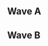 {{DISPLAYTITLE:Shine 2017: ''Melee'' Doubles Pools}}{{SetGame|melee}}
{{tabs static
|name1=Overview
|link1=Shine/2017/Melee
|name2=Singles Pools
|link2=Shine/2017/Melee/Singles Pools
|name3=Singles Top 96
|link3=Shine/2017/Melee/Singles Top 96
|name4=Singles Bracket
|link4=Shine/2017/Melee/Singles Bracket
|name5=Doubles Pools
|link5=Shine/2017/Melee/Doubles Pools
|name6=Doubles Bracket
|link6=Shine/2017/Melee/Doubles Bracket
}}
==Wave A==
{{Box|start|padding=2em}}
==={{HiddenSort|A1}}===
{{GroupTableStart |Bracket A1|width=300px}}
{{DoublesGroupTableSlot|p1=SFAT|p1flag=us|p2=PewPewU|p2flag=us|win_m=4|lose_m=0|place=1|bg=up|go={{advance|Shine/2017/Melee/Doubles Bracket#Winners Bracket}}}}
{{DoublesGroupTableSlot|p1=Rustin|p1flag=us|p2=Vinodh|p2flag=us|win_m=4|lose_m=1|place=2|bg=stay|go={{advance|Shine/2017/Melee/Doubles Bracket#Losers Bracket}}}}
{{DoublesGroupTableSlot|p1=Ginger|p1flag=us|p2=Bones|p2flag=us|win_m=3|lose_m=1|place=2|bg=stay|go={{advance|Shine/2017/Melee/Doubles Bracket#Losers Bracket}}}}
{{DoublesGroupTableSlot|p1=Dolla bill Bill|p1flag=us|p2=Maruf|p2flag=us|win_m=3|lose_m=2|place=4|bg=down}}
{{DoublesGroupTableSlot|p1=theunabletable|p1flag=us|p2=Groovy Green Hat|p2flag=us|win_m=3|lose_m=2|place=5|bg=down}}
{{DoublesGroupTableSlot|p1=DarkGenex|p1flag=us|p2=picofarad|p2flag=us|win_m=3|lose_m=2|place=5|bg=down}}
{{DoublesGroupTableSlot|p1=Clutch|p1flag=us|p2=DBOI|p2flag=us|win_m=2|lose_m=2|place=7|bg=down}}
{{DoublesGroupTableSlot|p1=Bortogo|p1flag=us|p2=PizzaInACup|p2flag=us|win_m=2|lose_m=2|place=7|bg=down}}
{{DoublesGroupTableSlot|p1=Stoned Toddler|p1flag=us|p2=delarock|p2flag=us|win_m=2|lose_m=2|place=9|bg=down}}
{{DoublesGroupTableSlot|p1=CowboyDan|p1flag=us|p2=Kablooey|p2flag=us|win_m=1|lose_m=2|place=9|bg=down}}
{{DoublesGroupTableSlot|p1=papa keegs|p1flag=us|p2=S&S|p2flag=us|win_m=1|lose_m=2|place=9|bg=down}}
{{DoublesGroupTableSlot|p1=TonyPrivilege|p1flag=us|p2=Yung Snuggie|p2flag=us|win_m=1|lose_m=2|place=9|bg=down}}
{{DoublesGroupTableSlot|p1=pushin|p1flag=us|p2=inzane|p2flag=us|win_m=1|lose_m=2|place=13|bg=down}}
{{DoublesGroupTableSlot|p1=TheChocolateLava|p1flag=us|p2=Rarik|p2flag=us|win_m=0|lose_m=2|place=13|bg=down}}
{{DoublesGroupTableSlot|p1=Clean|p1flag=us|p2=Spork|p2flag=us|win_m=0|lose_m=2|place=13|bg=down}}
{{DoublesGroupTableSlot|p1=Tichinde925|p1flag=us|p2=HighlyEducational|p2flag=us|win_m=0|lose_m=2|place=13|bg=down}}
{{DoublesGroupTableSlot|p1=Webs|p1flag=us|p2=spoopy|p2flag=ca|win_m=0|lose_m=2|place=17|bg=down}}
{{GroupTableEnd}}
{{Box|break|padding=2em}}

==={{HiddenSort|A2}}===
{{GroupTableStart |Bracket A2|width=300px}}
{{DoublesGroupTableSlot|p1=Swedish Delight|p1flag=us|p2=Plup|p2flag=us|win_m=4|lose_m=0|place=1|bg=up|go={{advance|Shine/2017/Melee/Doubles Bracket#Winners Bracket}}}}
{{DoublesGroupTableSlot|p1=Kaeon|p1flag=us|p2=SnooSnoo|p2flag=us|win_m=4|lose_m=1|place=2|bg=stay|go={{advance|Shine/2017/Melee/Doubles Bracket#Losers Bracket}}}}
{{DoublesGroupTableSlot|p1=Trulliam|p1flag=ca|p2=Cal|p2flag=us|win_m=3|lose_m=1|place=2|bg=stay|go={{advance|Shine/2017/Melee/Doubles Bracket#Losers Bracket}}}}
{{DoublesGroupTableSlot|p1=ycz6|p1flag=us|p2=343|p2flag=us|win_m=3|lose_m=2|place=4|bg=down}}
{{DoublesGroupTableSlot|p1=Musgraves|p1flag=us|p2=Shiv|p2flag=us|win_m=3|lose_m=2|place=5|bg=down}}
{{DoublesGroupTableSlot|p1=Blahguy|p1flag=us|p2=Papa|p2flag=us|win_m=3|lose_m=2|place=5|bg=down}}
{{DoublesGroupTableSlot|p1=Dazwa|p1flag=us|p2=MrRyanNess|p2flag=us|win_m=2|lose_m=2|place=7|bg=down}}
{{DoublesGroupTableSlot|p1=Lomax|p1flag=us|p2=JDOG|p2flag=us|win_m=2|lose_m=2|place=7|bg=down}}
{{DoublesGroupTableSlot|p1=Nidra|p1flag=us|p2=SwissMiss|p2flag=us|win_m=2|lose_m=2|place=9|bg=down}}
{{DoublesGroupTableSlot|p1=cubot64|p1flag=us|p2=Haimatox|p2flag=us|win_m=2|lose_m=2|place=9|bg=down}}
{{DoublesGroupTableSlot|p1=Nibbity|p1flag=us|p2=Tuba|p2flag=us|win_m=1|lose_m=2|place=9|bg=down}}
{{DoublesGroupTableSlot|p1=ShadyPuff|p1flag=us|p2=Mysticus|p2flag=us|win_m=1|lose_m=2|place=9|bg=down}}
{{DoublesGroupTableSlot|p1=snowman|p1flag=us|p2=k|p2flag=us|win_m=0|lose_m=2|place=13|bg=down}}
{{DoublesGroupTableSlot|p1=Gillionayre|p1flag=us|p2=Hoborg|p2flag=us|win_m=0|lose_m=2|place=13|bg=down}}
{{DoublesGroupTableSlot|p1=Sereb|p1flag=us|p2=BigBob|p2flag=us|win_m=0|lose_m=2|place=13|bg=down}}
{{DoublesGroupTableSlot|p1=MAX_ferrari|p1flag=us|p2=Lafungo|p2flag=us|win_m=0|lose_m=2|place=13|bg=down}}
{{DoublesGroupTableSlot|p1=Feelings|p1flag=us|p2=Metric|p2flag=us|win_m=0|lose_m=2|place=17|bg=down}}
{{GroupTableEnd}}
{{Box|break|padding=2em}}

==={{HiddenSort|A3}}===
{{GroupTableStart |Bracket A3|width=300px}}
{{DoublesGroupTableSlot|p1=MacD|p1flag=us|p2=Crush|p2flag=us|win_m=4|lose_m=0|place=1|bg=up|go={{advance|Shine/2017/Melee/Doubles Bracket#Winners Bracket}}}}
{{DoublesGroupTableSlot|p1=lint|p1flag=us|p2=Bolt|p2flag=us|win_m=4|lose_m=1|place=2|bg=stay|go={{advance|Shine/2017/Melee/Doubles Bracket#Losers Bracket}}}}
{{DoublesGroupTableSlot|p1=Spark|p1flag=us|p2=Rocky|p2flag=us|win_m=3|lose_m=1|place=2|bg=stay|go={{advance|Shine/2017/Melee/Doubles Bracket#Losers Bracket}}}}
{{DoublesGroupTableSlot|p1=Spiff|p1flag=us|p2=dudutsai|p2flag=us|win_m=3|lose_m=2|place=4|bg=down}}
{{DoublesGroupTableSlot|p1=Braev|p1flag=us|p2=hestoned|p2flag=us|win_m=4|lose_m=2|place=5|bg=down}}
{{DoublesGroupTableSlot|p1=Dublat|p1flag=us|p2=StackDolla$|p2flag=us|win_m=3|lose_m=2|place=5|bg=down}}
{{DoublesGroupTableSlot|p1=Son2|p1flag=us|p2=Dour|p2flag=us|win_m=2|lose_m=2|place=7|bg=down}}
{{DoublesGroupTableSlot|p1=McGinness|p1flag=us|p2=The Yak|p2flag=us|win_m=2|lose_m=2|place=7|bg=down}}
{{DoublesGroupTableSlot|p1=ryfish|p1flag=us|p2=Toe|p2flag=us|win_m=1|lose_m=2|place=9|bg=down}}
{{DoublesGroupTableSlot|p1=Eric|p1flag=us|p2=Marche|p2flag=us|win_m=1|lose_m=2|place=9|bg=down}}
{{DoublesGroupTableSlot|p1=Nodge|p1flag=us|p2=Sweat|p2flag=us|win_m=1|lose_m=2|place=9|bg=down}}
{{DoublesGroupTableSlot|p1=Spell|p1flag=us|p2=Long & hard|p2flag=us|win_m=1|lose_m=2|place=9|bg=down}}
{{DoublesGroupTableSlot|p1=Green Jinjo|p1flag=us|p2=ItsDad|p2flag=us|win_m=1|lose_m=2|place=13|bg=down}}
{{DoublesGroupTableSlot|p1=22K|p1flag=us|p2=Awe|p2flag=us|win_m=0|lose_m=2|place=13|bg=down}}
{{DoublesGroupTableSlot|p1=JetJaguar|p1flag=us|p2=MysticBagels|p2flag=us|win_m=0|lose_m=2|place=13|bg=down}}
{{DoublesGroupTableSlot|p1=U Guy|p1flag=us|p2=KNob|p2flag=us|win_m=0|lose_m=2|place=13|bg=down}}
{{DoublesGroupTableSlot|p1=Een|p1flag=us|p2=C42P|p2flag=us|win_m=0|lose_m=2|place=17|bg=down}}
{{GroupTableEnd}}
{{Box|break|padding=2em}}

==={{HiddenSort|A4}}===
{{GroupTableStart |Bracket A4|width=300px}}
{{DoublesGroupTableSlot|p1=KirbyKaze|p1flag=ca|p2=Ryan Ford|p2flag=ca|win_m=4|lose_m=0|place=1|bg=up|go={{advance|Shine/2017/Melee/Doubles Bracket#Winners Bracket}}}}
{{DoublesGroupTableSlot|p1=Pig|p1flag=us|p2=GSO|p2flag=us|win_m=4|lose_m=1|place=2|bg=stay|go={{advance|Shine/2017/Melee/Doubles Bracket#Losers Bracket}}}}
{{DoublesGroupTableSlot|p1=Darkatma|p1flag=us|p2=Wavebringer|p2flag=us|win_m=3|lose_m=1|place=2|bg=stay|go={{advance|Shine/2017/Melee/Doubles Bracket#Losers Bracket}}}}
{{DoublesGroupTableSlot|p1=Phish-it|p1flag=us|p2=EMT_Sol|p2flag=us|win_m=3|lose_m=2|place=4|bg=down}}
{{DoublesGroupTableSlot|p1=Hexjo|p1flag=us|p2=Exodia|p2flag=us|win_m=4|lose_m=2|place=5|bg=down}}
{{DoublesGroupTableSlot|p1=Skrad|p1flag=us|p2=Walby|p2flag=us|win_m=3|lose_m=2|place=5|bg=down}}
{{DoublesGroupTableSlot|p1=FizzBA|p1flag=il|p2=Hart|p2flag=us|win_m=2|lose_m=2|place=7|bg=down}}
{{DoublesGroupTableSlot|p1=TheSWOOPER|p1flag=us|p2=GHETTOWARMACHINE420|p2flag=us|win_m=2|lose_m=2|place=7|bg=down}}
{{DoublesGroupTableSlot|p1=meep|p1flag=us|p2=EliteHahn|p2flag=us|win_m=1|lose_m=2|place=9|bg=down}}
{{DoublesGroupTableSlot|p1=Palika|p1flag=us|p2=Petey Walnuts|p2flag=us|win_m=1|lose_m=2|place=9|bg=down}}
{{DoublesGroupTableSlot|p1=PRZ|p1flag=us|p2=Jisu|p2flag=us|win_m=1|lose_m=2|place=9|bg=down}}
{{DoublesGroupTableSlot|p1=Debra!|p1flag=us|p2=nugz|p2flag=us|win_m=1|lose_m=2|place=9|bg=down}}
{{DoublesGroupTableSlot|p1=GudaGuda|p1flag=us|p2=Ears|p2flag=pr|win_m=1|lose_m=2|place=13|bg=down}}
{{DoublesGroupTableSlot|p1=Bootstrings|p1flag=us|p2=TFEC|p2flag=us|win_m=0|lose_m=2|place=13|bg=down}}
{{DoublesGroupTableSlot|p1=Kota|p1flag=us|p2=Green Bean|p2flag=us|win_m=0|lose_m=2|place=13|bg=down}}
{{DoublesGroupTableSlot|p1=supersandlesbian|p1flag=us|p2=fumofuu|p2flag=us|win_m=0|lose_m=2|place=13|bg=down}}
{{DoublesGroupTableSlot|p1=Dingus|p1flag=us|p2=Yaz|p2flag=|win_m=0|lose_m=2|place=17|bg=down}}
{{GroupTableEnd}}
{{Box|break|padding=2em}}

==={{HiddenSort|A5}}===
{{GroupTableStart |Bracket A5|width=300px}}
{{DoublesGroupTableSlot|p1=Lucky|p1flag=us|p2=The Moon|p2flag=us|win_m=4|lose_m=0|place=1|bg=up|go={{advance|Shine/2017/Melee/Doubles Bracket#Winners Bracket}}}}
{{DoublesGroupTableSlot|p1=squible|p1flag=us|p2=Joyboy|p2flag=us|win_m=5|lose_m=1|place=2|bg=stay|go={{advance|Shine/2017/Melee/Doubles Bracket#Losers Bracket}}}}
{{DoublesGroupTableSlot|p1=Upke|p1flag=us|p2=Sazeny|p2flag=fi|win_m=3|lose_m=1|place=2|bg=stay|go={{advance|Shine/2017/Melee/Doubles Bracket#Losers Bracket}}}}
{{DoublesGroupTableSlot|p1=Younger|p1flag=us|p2=ThunderPaste|p2flag=us|win_m=4|lose_m=2|place=4|bg=down}}
{{DoublesGroupTableSlot|p1=fortissimis|p1flag=us|p2=Juicebox|p2flag=us|win_m=2|lose_m=2|place=5|bg=down}}
{{DoublesGroupTableSlot|p1=elicik|p1flag=us|p2=yung boosty|p2flag=us|win_m=2|lose_m=2|place=5|bg=down}}
{{DoublesGroupTableSlot|p1=WUMPUS|p1flag=us|p2=Korean BJ|p2flag=us|win_m=2|lose_m=2|place=7|bg=down}}
{{DoublesGroupTableSlot|p1=Drizzy|p1flag=ca|p2=Dax$|p2flag=ca|win_m=2|lose_m=2|place=7|bg=down}}
{{DoublesGroupTableSlot|p1=Ryce|p1flag=us|p2=Beautiful Korean|p2flag=us|win_m=1|lose_m=2|place=9|bg=down}}
{{DoublesGroupTableSlot|p1=Tarkus|p1flag=us|p2=BigRedAnimeBike|p2flag=us|win_m=1|lose_m=2|place=9|bg=down}}
{{DoublesGroupTableSlot|p1=Leah|p1flag=us|p2=LilNat|p2flag=us|win_m=1|lose_m=2|place=9|bg=down}}
{{DoublesGroupTableSlot|p1=Spooky Ghost|p1flag=us|p2=Jake|p2flag=us|win_m=1|lose_m=2|place=9|bg=down}}
{{DoublesGroupTableSlot|p1=Razz|p1flag=us|p2=nml|p2flag=us|win_m=1|lose_m=2|place=13|bg=down}}
{{DoublesGroupTableSlot|p1=ShroudedOne|p1flag=us|p2=Fish|p2flag=us|win_m=1|lose_m=2|place=13|bg=down}}
{{DoublesGroupTableSlot|p1=Awodfkai|p1flag=us|p2=Fandral|p2flag=us|win_m=0|lose_m=2|place=13|bg=down}}
{{DoublesGroupTableSlot|p1=vortex|p1flag=us|p2=Darktooth|p2flag=us|win_m=0|lose_m=2|place=13|bg=down}}
{{DoublesGroupTableSlot|p1=NotEdgar|p1flag=us|p2=Ambr0z|p2flag=us|win_m=0|lose_m=2|place=17|bg=down}}
{{GroupTableEnd}}
{{Box|break|padding=2em}}

==={{HiddenSort|A6}}===
{{GroupTableStart |Bracket A6|width=300px}}
{{DoublesGroupTableSlot|p1=Chillindude|p1flag=us|p2=hat|p2flag=us|win_m=4|lose_m=0|place=1|bg=up|go={{advance|Shine/2017/Melee/Doubles Bracket#Winners Bracket}}}}
{{DoublesGroupTableSlot|p1=Arty|p1flag=us|p2=bonfire10|p2flag=us|win_m=4|lose_m=1|place=2|bg=stay|go={{advance|Shine/2017/Melee/Doubles Bracket#Losers Bracket}}}}
{{DoublesGroupTableSlot|p1=Samurai Ike|p1flag=us|p2=plow|p2flag=us|win_m=3|lose_m=1|place=2|bg=stay|go={{advance|Shine/2017/Melee/Doubles Bracket#Losers Bracket}}}}
{{DoublesGroupTableSlot|p1=JelloGelatin|p1flag=us|p2=foxygrandpa|p2flag=us|win_m=4|lose_m=2|place=4|bg=down}}
{{DoublesGroupTableSlot|p1=Empale|p1flag=us|p2=Perma|p2flag=us|win_m=3|lose_m=2|place=5|bg=down}}
{{DoublesGroupTableSlot|p1=FLXD|p1flag=us|p2=Makari|p2flag=us|win_m=2|lose_m=2|place=5|bg=down}}
{{DoublesGroupTableSlot|p1=Slurmp|p1flag=um|p2=RC|p2flag=us|win_m=3|lose_m=2|place=7|bg=down}}
{{DoublesGroupTableSlot|p1=Jib|p1flag=us|p2=JPO|p2flag=us|win_m=2|lose_m=2|place=7|bg=down}}
{{DoublesGroupTableSlot|p1=Tachyon|p1flag=us|p2=Fret|p2flag=us|win_m=2|lose_m=2|place=9|bg=down}}
{{DoublesGroupTableSlot|p1=Frobey|p1flag=us|p2=DAIJOUBU?|p2flag=us|win_m=1|lose_m=2|place=9|bg=down}}
{{DoublesGroupTableSlot|p1=Veggietales|p1flag=us|p2=Fly Sloth|p2flag=us|win_m=1|lose_m=2|place=9|bg=down}}
{{DoublesGroupTableSlot|p1=DocNinj|p1flag=us|p2=Bread|p2flag=us|win_m=1|lose_m=2|place=9|bg=down}}
{{DoublesGroupTableSlot|p1=wally|p1flag=ca|p2=calvin|p2flag=ca|win_m=1|lose_m=2|place=13|bg=down}}
{{DoublesGroupTableSlot|p1=Kevorkian|p1flag=us|p2=TheAsianOne|p2flag=us|win_m=1|lose_m=2|place=13|bg=down}}
{{DoublesGroupTableSlot|p1=Stage Hazard|p1flag=us|p2=Emblems|p2flag=us|win_m=0|lose_m=2|place=13|bg=down}}
{{DoublesGroupTableSlot|p1=Gahtzu|p1flag=us|p2=Slox|p2flag=us|win_m=0|lose_m=2|place=13|bg=down}}
{{DoublesGroupTableSlot|p1=Strouticus|p1flag=us|p2=kramff|p2flag=us|win_m=0|lose_m=2|place=17|bg=down}}
{{DoublesGroupTableSlot|p1=Babypowder|p1flag=us|p2=Presentiment|p2flag=us|win_m=0|lose_m=2|place=17|bg=down}}
{{GroupTableEnd}}
{{Box|break|padding=2em}}

==={{HiddenSort|A7}}===
{{GroupTableStart |Bracket A7|width=300px}}
{{DoublesGroupTableSlot|p1=Hungrybox|p1flag=us|p2=Crunch|p2flag=us|win_m=4|lose_m=0|place=1|bg=up|go={{advance|Shine/2017/Melee/Doubles Bracket#Winners Bracket}}}}
{{DoublesGroupTableSlot|p1=EastCoastJeff|p1flag=us|p2=Monib|p2flag=ca|win_m=4|lose_m=1|place=2|bg=stay|go={{advance|Shine/2017/Melee/Doubles Bracket#Losers Bracket}}}}
{{DoublesGroupTableSlot|p1=dizzkidboogie|p1flag=us|p2=2saint|p2flag=us|win_m=3|lose_m=1|place=2|bg=stay|go={{advance|Shine/2017/Melee/Doubles Bracket#Losers Bracket}}}}
{{DoublesGroupTableSlot|p1=Padre|p1flag=ca|p2=Legend|p2flag=ca|win_m=3|lose_m=2|place=4|bg=down}}
{{DoublesGroupTableSlot|p1=Switch|p1flag=us|p2=Silver|p2flag=us|win_m=3|lose_m=2|place=5|bg=down}}
{{DoublesGroupTableSlot|p1=Parcheesy|p1flag=us|p2=Cory|p2flag=us|win_m=3|lose_m=2|place=5|bg=down}}
{{DoublesGroupTableSlot|p1=Akio|p1flag=us|p2=Tempo|p2flag=us|win_m=2|lose_m=2|place=7|bg=down}}
{{DoublesGroupTableSlot|p1=Brohad|p1flag=us|p2=lean goy|p2flag=us|win_m=2|lose_m=2|place=7|bg=down}}
{{DoublesGroupTableSlot|p1=Reyond|p1flag=us|p2=JAMS|p2flag=us|win_m=2|lose_m=2|place=9|bg=down}}
{{DoublesGroupTableSlot|p1=OSully|p1flag=us|p2=Nordecai|p2flag=us|win_m=2|lose_m=2|place=9|bg=down}}
{{DoublesGroupTableSlot|p1=Wumbo|p1flag=us|p2=Fives|p2flag=us|win_m=1|lose_m=2|place=9|bg=down}}
{{DoublesGroupTableSlot|p1=Maku|p1flag=us|p2=Mootook|p2flag=us|win_m=1|lose_m=2|place=9|bg=down}}
{{DoublesGroupTableSlot|p1=Dom|p1flag=us|p2=Mop|p2flag=us|win_m=1|lose_m=2|place=13|bg=down}}
{{DoublesGroupTableSlot|p1=Blue Dreamin|p1flag=us|p2=Takyon|p2flag=us|win_m=1|lose_m=2|place=13|bg=down}}
{{DoublesGroupTableSlot|p1=Steak|p1flag=us|p2=Cco|p2flag=ca|win_m=0|lose_m=2|place=13|bg=down}}
{{DoublesGroupTableSlot|p1=Boyz II Mensch|p1flag=us|p2=Hot soup, comin' through!|p2flag=|win_m=0|lose_m=2|place=13|bg=down}}
{{DoublesGroupTableSlot|p1=Ceeds|p1flag=us|p2=Gbaby6_|p2flag=us|win_m=0|lose_m=2|place=17|bg=down}}
{{DoublesGroupTableSlot|p1=HECK|p1flag=us|p2=Tara|p2flag=us|win_m=0|lose_m=2|place=17|bg=down}}
{{GroupTableEnd}}
{{Box|break|padding=2em}}

==={{HiddenSort|A8}}===
{{GroupTableStart |Bracket A8|width=300px}}
{{DoublesGroupTableSlot|p1=Reno|p1flag=us|p2=Cactuar|p2flag=us|win_m=4|lose_m=0|place=1|bg=up|go={{advance|Shine/2017/Melee/Doubles Bracket#Winners Bracket}}}}
{{DoublesGroupTableSlot|p1=Thumbs|p1flag=us|p2=Ricky|p2flag=us|win_m=4|lose_m=1|place=2|bg=stay|go={{advance|Shine/2017/Melee/Doubles Bracket#Losers Bracket}}}}
{{DoublesGroupTableSlot|p1=Junebug|p1flag=us|p2=Redd|p2flag=us|win_m=3|lose_m=1|place=2|bg=stay|go={{advance|Shine/2017/Melee/Doubles Bracket#Losers Bracket}}}}
{{DoublesGroupTableSlot|p1=Shuffle|p1flag=us|p2=Stacy's Stepdad|p2flag=us|win_m=4|lose_m=2|place=4|bg=down}}
{{DoublesGroupTableSlot|p1=Chango|p1flag=us|p2=Basic Stitch|p2flag=us|win_m=3|lose_m=2|place=5|bg=down}}
{{DoublesGroupTableSlot|p1=Boyd|p1flag=us|p2=Holiday|p2flag=us|win_m=2|lose_m=2|place=5|bg=down}}
{{DoublesGroupTableSlot|p1=KingBBB|p1flag=us|p2=sweets|p2flag=pr|win_m=2|lose_m=2|place=7|bg=down}}
{{DoublesGroupTableSlot|p1=Core|p1flag=us|p2=Skipper|p2flag=us|win_m=2|lose_m=2|place=7|bg=down}}
{{DoublesGroupTableSlot|p1=Papa Zondo|p1flag=us|p2=GoodGuyKevin|p2flag=us|win_m=1|lose_m=2|place=9|bg=down}}
{{DoublesGroupTableSlot|p1=Stoked|p1flag=us|p2=Animeh|p2flag=us|win_m=1|lose_m=2|place=9|bg=down}}
{{DoublesGroupTableSlot|p1=Chedie|p1flag=us|p2=Dr. Greenthumb|p2flag=us|win_m=1|lose_m=2|place=9|bg=down}}
{{DoublesGroupTableSlot|p1=Glory|p1flag=us|p2=keeb|p2flag=us|win_m=1|lose_m=2|place=9|bg=down}}
{{DoublesGroupTableSlot|p1=trogdor|p1flag=us|p2=DogFace|p2flag=us|win_m=0|lose_m=2|place=13|bg=down}}
{{DoublesGroupTableSlot|p1=Buns|p1flag=us|p2=Bugatti|p2flag=us|win_m=0|lose_m=2|place=13|bg=down}}
{{DoublesGroupTableSlot|p1=Stinny|p1flag=us|p2=Dr.Cash|p2flag=us|win_m=0|lose_m=2|place=13|bg=down}}
{{DoublesGroupTableSlot|p1=Dralro|p1flag=us|p2=Heartbeat|p2flag=us|win_m=0|lose_m=2|place=13|bg=down}}
{{GroupTableEnd}}
{{Box|end}}

==Wave B==
{{Box|start|padding=2em}}
==={{HiddenSort|B1}}===
{{GroupTableStart |Bracket B1|width=300px}}
{{DoublesGroupTableSlot|p1=Leffen|p1flag=se|p2=Ice|p2flag=de|win_m=4|lose_m=0|place=1|bg=up|go={{advance|Shine/2017/Melee/Doubles Bracket#Winners Bracket}}}}
{{DoublesGroupTableSlot|p1=chinesetaKEOut|p1flag=|p2=yaqwjehp|p2flag=zw|win_m=4|lose_m=1|place=2|bg=stay|go={{advance|Shine/2017/Melee/Doubles Bracket#Losers Bracket}}}}
{{DoublesGroupTableSlot|p1=Qerb|p1flag=us|p2=Alex19|p2flag=us|win_m=3|lose_m=1|place=2|bg=stay|go={{advance|Shine/2017/Melee/Doubles Bracket#Losers Bracket}}}}
{{DoublesGroupTableSlot|p1=Vickram|p1flag=us|p2=Ambisinister|p2flag=us|win_m=3|lose_m=2|place=4|bg=down}}
{{DoublesGroupTableSlot|p1=Panic|p1flag=us|p2=Light|p2flag=us|win_m=3|lose_m=2|place=5|bg=down}}
{{DoublesGroupTableSlot|p1=Arcade|p1flag=us|p2=50 Quid|p2flag=us|win_m=3|lose_m=2|place=5|bg=down}}
{{DoublesGroupTableSlot|p1=Bagelz|p1flag=us|p2=Cookiez|p2flag=us|win_m=2|lose_m=2|place=7|bg=down}}
{{DoublesGroupTableSlot|p1=Admiral|p1flag=us|p2=emilywaves|p2flag=us|win_m=2|lose_m=2|place=7|bg=down}}
{{DoublesGroupTableSlot|p1=Mchi|p1flag=us|p2=C0XX|p2flag=us|win_m=1|lose_m=2|place=9|bg=down}}
{{DoublesGroupTableSlot|p1=leahboo|p1flag=us|p2=Dz|p2flag=us|win_m=1|lose_m=2|place=9|bg=down}}
{{DoublesGroupTableSlot|p1=arexx|p1flag=us|p2=Sean|p2flag=us|win_m=1|lose_m=2|place=9|bg=down}}
{{DoublesGroupTableSlot|p1=coop|p1flag=us|p2=Gnasher|p2flag=us|win_m=1|lose_m=2|place=9|bg=down}}
{{DoublesGroupTableSlot|p1=k2pichu|p1flag=us|p2=samsonites|p2flag=us|win_m=1|lose_m=2|place=13|bg=down}}
{{DoublesGroupTableSlot|p1=jgramm|p1flag=us|p2=Krythan|p2flag=us|win_m=1|lose_m=2|place=13|bg=down}}
{{DoublesGroupTableSlot|p1=Dr. Z|p1flag=us|p2=Zoso|p2flag=us|win_m=0|lose_m=2|place=13|bg=down}}
{{DoublesGroupTableSlot|p1=Swerliie|p1flag=us|p2=Swizlet|p2flag=us|win_m=0|lose_m=2|place=13|bg=down}}
{{DoublesGroupTableSlot|p1=Vanilla Midget|p1flag=us|p2=Xur|p2flag=us|win_m=0|lose_m=2|place=17|bg=down}}
{{GroupTableEnd}}
{{Box|break|padding=2em}}

==={{HiddenSort|B2}}===
{{GroupTableStart |Bracket B2|width=300px}}
{{DoublesGroupTableSlot|p1=Mango|p1flag=us|p2=Mew2King|p2flag=us|win_m=4|lose_m=0|place=1|bg=up|go={{advance|Shine/2017/Melee/Doubles Bracket#Winners Bracket}}}}
{{DoublesGroupTableSlot|p1=Kalvar|p1flag=us|p2=Tartox|p2flag=us|win_m=4|lose_m=1|place=2|bg=stay|go={{advance|Shine/2017/Melee/Doubles Bracket#Losers Bracket}}}}
{{DoublesGroupTableSlot|p1=HT|p1flag=us|p2=mayb|p2flag=us|win_m=3|lose_m=1|place=2|bg=stay|go={{advance|Shine/2017/Melee/Doubles Bracket#Losers Bracket}}}}
{{DoublesGroupTableSlot|p1=Rasen|p1flag=us|p2=simkins|p2flag=us|win_m=3|lose_m=2|place=4|bg=down}}
{{DoublesGroupTableSlot|p1=Puff|p1flag=us|p2=Rold Gold|p2flag=us|win_m=3|lose_m=2|place=5|bg=down}}
{{DoublesGroupTableSlot|p1=Moo|p1flag=us|p2=unlucky|p2flag=us|win_m=3|lose_m=2|place=5|bg=down}}
{{DoublesGroupTableSlot|p1=Wei|p1flag=us|p2=Tiramisu|p2flag=us|win_m=2|lose_m=2|place=7|bg=down}}
{{DoublesGroupTableSlot|p1=DIO-L|p1flag=us|p2=kong|p2flag=us|win_m=2|lose_m=2|place=7|bg=down}}
{{DoublesGroupTableSlot|p1=Jaybird|p1flag=us|p2=Ghoul|p2flag=us|win_m=2|lose_m=2|place=9|bg=down}}
{{DoublesGroupTableSlot|p1=SOUPOSTRICH|p1flag=us|p2=epengu|p2flag=us|win_m=1|lose_m=2|place=9|bg=down}}
{{DoublesGroupTableSlot|p1=SpaceBears|p1flag=us|p2=Smish|p2flag=us|win_m=1|lose_m=2|place=9|bg=down}}
{{DoublesGroupTableSlot|p1=PoodleDeeDoop|p1flag=us|p2=Ced|p2flag=us|win_m=1|lose_m=2|place=9|bg=down}}
{{DoublesGroupTableSlot|p1=Socks|p1flag=us|p2=Burrito Mobile|p2flag=us|win_m=1|lose_m=2|place=13|bg=down}}
{{DoublesGroupTableSlot|p1=PKLuv|p1flag=us|p2=Lose|p2flag=us|win_m=0|lose_m=2|place=13|bg=down}}
{{DoublesGroupTableSlot|p1=Teo|p1flag=us|p2=EnanoGee|p2flag=us|win_m=0|lose_m=2|place=13|bg=down}}
{{DoublesGroupTableSlot|p1=Ruse|p1flag=us|p2=slappygilmore|p2flag=us|win_m=0|lose_m=2|place=13|bg=down}}
{{DoublesGroupTableSlot|p1=Bumble|p1flag=us|p2=Pilgor|p2flag=us|win_m=0|lose_m=2|place=17|bg=down}}
{{GroupTableEnd}}
{{Box|break|padding=2em}}

==={{HiddenSort|B3}}===
{{GroupTableStart |Bracket B3|width=300px}}
{{DoublesGroupTableSlot|p1=S2J|p1flag=us|p2=Shroomed|p2flag=us|win_m=4|lose_m=0|place=1|bg=up|go={{advance|Shine/2017/Melee/Doubles Bracket#Winners Bracket}}}}
{{DoublesGroupTableSlot|p1=shabo|p1flag=us|p2=Blendtec|p2flag=us|win_m=4|lose_m=1|place=2|bg=stay|go={{advance|Shine/2017/Melee/Doubles Bracket#Losers Bracket}}}}
{{DoublesGroupTableSlot|p1=Ryobeat|p1flag=us|p2=HomeMadeWaffles|p2flag=us|win_m=3|lose_m=1|place=2|bg=stay|go={{advance|Shine/2017/Melee/Doubles Bracket#Losers Bracket}}}}
{{DoublesGroupTableSlot|p1=Sastopher|p1flag=us|p2=Derilink|p2flag=us|win_m=4|lose_m=2|place=4|bg=down}}
{{DoublesGroupTableSlot|p1=Banks|p1flag=us|p2=th0rn|p2flag=us|win_m=3|lose_m=2|place=5|bg=down}}
{{DoublesGroupTableSlot|p1=BIG KID|p1flag=us|p2=Elliot|p2flag=ca|win_m=2|lose_m=2|place=5|bg=down}}
{{DoublesGroupTableSlot|p1=Mags|p1flag=us|p2=JuMP|p2flag=us|win_m=2|lose_m=2|place=7|bg=down}}
{{DoublesGroupTableSlot|p1=Ritz|p1flag=us|p2=Piranha|p2flag=us|win_m=2|lose_m=2|place=7|bg=down}}
{{DoublesGroupTableSlot|p1=choochoo|p1flag=us|p2=Glenjamin|p2flag=us|win_m=2|lose_m=2|place=9|bg=down}}
{{DoublesGroupTableSlot|p1=Yung Bones Villain|p1flag=us|p2=Ant|p2flag=us|win_m=1|lose_m=2|place=9|bg=down}}
{{DoublesGroupTableSlot|p1=Zebra|p1flag=us|p2=Cupcake Pirate|p2flag=us|win_m=1|lose_m=2|place=9|bg=down}}
{{DoublesGroupTableSlot|p1=Speez|p1flag=us|p2=BHB|p2flag=us|win_m=1|lose_m=2|place=9|bg=down}}
{{DoublesGroupTableSlot|p1=nicklebackair|p1flag=us|p2=Clout FLAMES|p2flag=us|win_m=1|lose_m=2|place=13|bg=down}}
{{DoublesGroupTableSlot|p1=ZOMBIE|p1flag=us|p2=ChalupaBatman|p2flag=us|win_m=0|lose_m=2|place=13|bg=down}}
{{DoublesGroupTableSlot|p1=Xanmor|p1flag=us|p2=Anjel|p2flag=us|win_m=0|lose_m=2|place=13|bg=down}}
{{DoublesGroupTableSlot|p1=Koga|p1flag=us|p2=ArcNatural|p2flag=us|win_m=0|lose_m=2|place=13|bg=down}}
{{DoublesGroupTableSlot|p1=Beej|p1flag=us|p2=Matty|p2flag=us|win_m=0|lose_m=2|place=17|bg=down}}
{{GroupTableEnd}}
{{Box|break|padding=2em}}

==={{HiddenSort|B4}}===
{{GroupTableStart |Bracket B4|width=300px}}
{{DoublesGroupTableSlot|p1=Rishi|p1flag=us|p2=lloD|p2flag=us|win_m=4|lose_m=0|place=1|bg=up|go={{advance|Shine/2017/Melee/Doubles Bracket#Winners Bracket}}}}
{{DoublesGroupTableSlot|p1=Tian|p1flag=us|p2=Captain Smuckers|p2flag=us|win_m=4|lose_m=1|place=2|bg=stay|go={{advance|Shine/2017/Melee/Doubles Bracket#Losers Bracket}}}}
{{DoublesGroupTableSlot|p1=Snacks!|p1flag=us|p2=BMC|p2flag=us|win_m=3|lose_m=1|place=2|bg=stay|go={{advance|Shine/2017/Melee/Doubles Bracket#Losers Bracket}}}}
{{DoublesGroupTableSlot|p1=Golden|p1flag=us|p2=Vincessant|p2flag=us|win_m=3|lose_m=2|place=4|bg=down}}
{{DoublesGroupTableSlot|p1=Zealous5000|p1flag=us|p2=Clue|p2flag=us|win_m=3|lose_m=2|place=5|bg=down}}
{{DoublesGroupTableSlot|p1=Slammy|p1flag=us|p2=Tse|p2flag=us|win_m=3|lose_m=2|place=5|bg=down}}
{{DoublesGroupTableSlot|p1=R2Z2|p1flag=us|p2=Timtheguy|p2flag=us|win_m=2|lose_m=2|place=7|bg=down}}
{{DoublesGroupTableSlot|p1=MRFATBOY|p1flag=us|p2=Seabass|p2flag=us|win_m=2|lose_m=2|place=7|bg=down}}
{{DoublesGroupTableSlot|p1=Condoor|p1flag=us|p2=Turn-up|p2flag=us|win_m=2|lose_m=2|place=9|bg=down}}
{{DoublesGroupTableSlot|p1=OnePunchMan|p1flag=us|p2=MPK|p2flag=us|win_m=1|lose_m=2|place=9|bg=down}}
{{DoublesGroupTableSlot|p1=Papi|p1flag=us|p2=Wjang|p2flag=us|win_m=1|lose_m=2|place=9|bg=down}}
{{DoublesGroupTableSlot|p1=Suds|p1flag=us|p2=Tace|p2flag=us|win_m=1|lose_m=2|place=9|bg=down}}
{{DoublesGroupTableSlot|p1=Baron|p1flag=us|p2=Cassell|p2flag=us|win_m=1|lose_m=2|place=13|bg=down}}
{{DoublesGroupTableSlot|p1=Shk Shk|p1flag=us|p2=MattDotZeb|p2flag=us|win_m=1|lose_m=2|place=13|bg=down}}
{{DoublesGroupTableSlot|p1=W00T|p1flag=us|p2=FRAT|p2flag=us|win_m=1|lose_m=2|place=13|bg=down}}
{{DoublesGroupTableSlot|p1=Grapeshot|p1flag=us|p2=Fritz WetherMyB|p2flag=us|win_m=0|lose_m=2|place=13|bg=down}}
{{DoublesGroupTableSlot|p1=Hufff|p1flag=us|p2=ButterJiggy|p2flag=us|win_m=0|lose_m=2|place=17|bg=down}}
{{DoublesGroupTableSlot|p1=Boomie|p1flag=us|p2=Cake|p2flag=se|win_m=0|lose_m=2|place=17|bg=down}}
{{GroupTableEnd}}
{{Box|break|padding=2em}}

==={{HiddenSort|B5}}===
{{GroupTableStart |Bracket B5|width=300px}}
{{DoublesGroupTableSlot|p1=Syrox|p1flag=us|p2=Westballz|p2flag=us|win_m=4|lose_m=0|place=1|bg=up|go={{advance|Shine/2017/Melee/Doubles Bracket#Winners Bracket}}}}
{{DoublesGroupTableSlot|p1=Frenzy|p1flag=gb|p2=Trif|p2flag=es|win_m=4|lose_m=1|place=2|bg=stay|go={{advance|Shine/2017/Melee/Doubles Bracket#Losers Bracket}}}}
{{DoublesGroupTableSlot|p1=Poonslayer7|p1flag=us|p2=Che$$|p2flag=us|win_m=3|lose_m=1|place=2|bg=stay|go={{advance|Shine/2017/Melee/Doubles Bracket#Losers Bracket}}}}
{{DoublesGroupTableSlot|p1=Crow|p1flag=us|p2=Kaiju|p2flag=us|win_m=3|lose_m=2|place=4|bg=down}}
{{DoublesGroupTableSlot|p1=Top Player Yasu|p1flag=us|p2=Project|p2flag=us|win_m=3|lose_m=2|place=5|bg=down}}
{{DoublesGroupTableSlot|p1=FloorBoards|p1flag=us|p2=GCSChris|p2flag=us|win_m=3|lose_m=2|place=5|bg=down}}
{{DoublesGroupTableSlot|p1=R2DLiu|p1flag=us|p2=redrover|p2flag=us|win_m=2|lose_m=2|place=7|bg=down}}
{{DoublesGroupTableSlot|p1=ZettaVolt|p1flag=us|p2=Tessa|p2flag=us|win_m=2|lose_m=2|place=7|bg=down}}
{{DoublesGroupTableSlot|p1=Wawa|p1flag=us|p2=Bendo|p2flag=us|win_m=2|lose_m=2|place=9|bg=down}}
{{DoublesGroupTableSlot|p1=Sealand|p1flag=us|p2=Dewster|p2flag=us|win_m=1|lose_m=2|place=9|bg=down}}
{{DoublesGroupTableSlot|p1=Stus|p1flag=us|p2=Matat0|p2flag=us|win_m=1|lose_m=2|place=9|bg=down}}
{{DoublesGroupTableSlot|p1=Doeboy|p1flag=us|p2=woof|p2flag=us|win_m=1|lose_m=2|place=9|bg=down}}
{{DoublesGroupTableSlot|p1=æther64|p1flag=us|p2=Celery|p2flag=us|win_m=1|lose_m=2|place=13|bg=down}}
{{DoublesGroupTableSlot|p1=Dew2|p1flag=us|p2=Pucci|p2flag=us|win_m=0|lose_m=2|place=13|bg=down}}
{{DoublesGroupTableSlot|p1=Tetsu|p1flag=us|p2=TM87|p2flag=us|win_m=0|lose_m=2|place=13|bg=down}}
{{DoublesGroupTableSlot|p1=Coext|p1flag=us|p2=EbenFlow|p2flag=us|win_m=0|lose_m=2|place=13|bg=down}}
{{DoublesGroupTableSlot|p1=MJ|p1flag=us|p2=Trance|p2flag=us|win_m=0|lose_m=2|place=17|bg=down}}
{{GroupTableEnd}}
{{Box|break|padding=2em}}

==={{HiddenSort|B6}}===
{{GroupTableStart |Bracket B6|width=300px}}
{{DoublesGroupTableSlot|p1=CDK|p1flag=us|p2=Captain Faceroll|p2flag=us|win_m=4|lose_m=0|place=1|bg=up|go={{advance|Shine/2017/Melee/Doubles Bracket#Winners Bracket}}}}
{{DoublesGroupTableSlot|p1=Ses|p1flag=us|p2=Klaps|p2flag=us|win_m=4|lose_m=1|place=2|bg=stay|go={{advance|Shine/2017/Melee/Doubles Bracket#Losers Bracket}}}}
{{DoublesGroupTableSlot|p1=Den|p1flag=us|p2=Ansem the Handsome|p2flag=us|win_m=3|lose_m=1|place=2|bg=stay|go={{advance|Shine/2017/Melee/Doubles Bracket#Losers Bracket}}}}
{{DoublesGroupTableSlot|p1=Mr. Tuesday|p1flag=us|p2=Electric Flux|p2flag=us|win_m=3|lose_m=2|place=4|bg=down}}
{{DoublesGroupTableSlot|p1=Overflow|p1flag=us|p2=Saiyan|p2flag=us|win_m=3|lose_m=2|place=5|bg=down}}
{{DoublesGroupTableSlot|p1=Moose|p1flag=us|p2=Turtle|p2flag=us|win_m=3|lose_m=2|place=5|bg=down}}
{{DoublesGroupTableSlot|p1=phax|p1flag=us|p2=Darv|p2flag=us|win_m=2|lose_m=2|place=7|bg=down}}
{{DoublesGroupTableSlot|p1=K8A|p1flag=us|p2=Macintosh|p2flag=us|win_m=2|lose_m=2|place=7|bg=down}}
{{DoublesGroupTableSlot|p1=Snowpiercer|p1flag=us|p2=Kebiv|p2flag=us|win_m=2|lose_m=2|place=9|bg=down}}
{{DoublesGroupTableSlot|p1=Skiddy|p1flag=us|p2=NovaMatt|p2flag=us|win_m=2|lose_m=2|place=9|bg=down}}
{{DoublesGroupTableSlot|p1=Grape|p1flag=us|p2=Toasty|p2flag=us|win_m=2|lose_m=2|place=9|bg=down}}
{{DoublesGroupTableSlot|p1=ClyveDaddy|p1flag=us|p2=sambuddy5|p2flag=us|win_m=1|lose_m=2|place=9|bg=down}}
{{DoublesGroupTableSlot|p1=SonofaShepherd|p1flag=us|p2=TEHHAH|p2flag=us|win_m=1|lose_m=2|place=13|bg=down}}
{{DoublesGroupTableSlot|p1=G0mega|p1flag=us|p2=?|p2flag=us|win_m=0|lose_m=2|place=13|bg=down}}
{{DoublesGroupTableSlot|p1=Muthalova7|p1flag=us|p2=Ryden Hope|p2flag=us|win_m=0|lose_m=2|place=13|bg=down}}
{{DoublesGroupTableSlot|p1=DQd player|p1flag=|p2=DQd Player 2|p2flag=|win_m=0|lose_m=2|place=13|bg=down}}
{{DoublesGroupTableSlot|p1=Bennypuff|p1flag=us|p2=OhB-NoA|p2flag=us|win_m=0|lose_m=2|place=17|bg=down}}
{{DoublesGroupTableSlot|p1=Dr. Dreidel|p1flag=us|p2=Nugget|p2flag=us|win_m=0|lose_m=2|place=17|bg=down}}
{{GroupTableEnd}}
{{Box|break|padding=2em}}

==={{HiddenSort|B7}}===
{{GroupTableStart |Bracket B7|width=300px}}
{{DoublesGroupTableSlot|p1=rime|p1flag=us|p2=Sokokopuffs|p2flag=us|win_m=4|lose_m=0|place=1|bg=up|go={{advance|Shine/2017/Melee/Doubles Bracket#Winners Bracket}}}}
{{DoublesGroupTableSlot|p1=Wassabi|p1flag=us|p2=Thx|p2flag=us|win_m=4|lose_m=1|place=2|bg=stay|go={{advance|Shine/2017/Melee/Doubles Bracket#Losers Bracket}}}}
{{DoublesGroupTableSlot|p1=Zhu|p1flag=us|p2=Nintendude|p2flag=us|win_m=3|lose_m=1|place=2|bg=stay|go={{advance|Shine/2017/Melee/Doubles Bracket#Losers Bracket}}}}
{{DoublesGroupTableSlot|p1=Tempo|p1flag=us|p2=GreenDragonMaster|p2flag=us|win_m=3|lose_m=2|place=4|bg=down}}
{{DoublesGroupTableSlot|p1=Sanne|p1flag=jp|p2=Lemon|p2flag=jp|win_m=3|lose_m=2|place=5|bg=down}}
{{DoublesGroupTableSlot|p1=Quality Steve|p1flag=us|p2=White Iverson|p2flag=us|win_m=3|lose_m=2|place=5|bg=down}}
{{DoublesGroupTableSlot|p1=HannyDoon|p1flag=us|p2=alan|p2flag=us|win_m=3|lose_m=2|place=7|bg=down}}
{{DoublesGroupTableSlot|p1=Onyx|p1flag=us|p2=BonkCushy|p2flag=us|win_m=2|lose_m=2|place=7|bg=down}}
{{DoublesGroupTableSlot|p1=codeman|p1flag=us|p2=Gouda|p2flag=us|win_m=1|lose_m=2|place=9|bg=down}}
{{DoublesGroupTableSlot|p1=terminatorslayer420|p1flag=us|p2=Adair|p2flag=us|win_m=1|lose_m=2|place=9|bg=down}}
{{DoublesGroupTableSlot|p1=KeyPup|p1flag=us|p2=Loopus|p2flag=us|win_m=1|lose_m=2|place=9|bg=down}}
{{DoublesGroupTableSlot|p1=Chef|p1flag=us|p2=Dovler|p2flag=us|win_m=1|lose_m=2|place=9|bg=down}}
{{DoublesGroupTableSlot|p1=Graff|p1flag=us|p2=MannFung|p2flag=us|win_m=1|lose_m=2|place=13|bg=down}}
{{DoublesGroupTableSlot|p1=Bucket|p1flag=us|p2=Strobe|p2flag=us|win_m=1|lose_m=2|place=13|bg=down}}
{{DoublesGroupTableSlot|p1=Hobbit|p1flag=us|p2=Rye|p2flag=us|win_m=1|lose_m=2|place=13|bg=down}}
{{DoublesGroupTableSlot|p1=Tonic|p1flag=us|p2=Admiral Zhao|p2flag=us|win_m=0|lose_m=2|place=13|bg=down}}
{{DoublesGroupTableSlot|p1=Mr. Squishy|p1flag=us|p2=Mrs. Squishy|p2flag=us|win_m=0|lose_m=2|place=17|bg=down}}
{{DoublesGroupTableSlot|p1=Hot Toddy|p1flag=us|p2=yad00d|p2flag=us|win_m=0|lose_m=2|place=17|bg=down}}
{{GroupTableEnd}}
{{Box|break|padding=2em}}

==={{HiddenSort|B8}}===
{{GroupTableStart |Bracket B8|width=300px}}
{{DoublesGroupTableSlot|p1=Nightmare|p1flag=ca|p2=n0ne|p2flag=ni|win_m=4|lose_m=0|place=1|bg=up|go={{advance|Shine/2017/Melee/Doubles Bracket#Winners Bracket}}}}
{{DoublesGroupTableSlot|p1=Venti|p1flag=us|p2=42nd|p2flag=us|win_m=4|lose_m=1|place=2|bg=stay|go={{advance|Shine/2017/Melee/Doubles Bracket#Losers Bracket}}}}
{{DoublesGroupTableSlot|p1=Medz|p1flag=us|p2=ChuDat|p2flag=us|win_m=3|lose_m=1|place=2|bg=stay|go={{advance|Shine/2017/Melee/Doubles Bracket#Losers Bracket}}}}
{{DoublesGroupTableSlot|p1=BigWenz|p1flag=us|p2=Juggleguy|p2flag=us|win_m=3|lose_m=2|place=4|bg=down}}
{{DoublesGroupTableSlot|p1=JRad|p1flag=us|p2=Chef Rach|p2flag=us|win_m=3|lose_m=2|place=5|bg=down}}
{{DoublesGroupTableSlot|p1=Slop|p1flag=us|p2=Thailer|p2flag=us|win_m=3|lose_m=2|place=5|bg=down}}
{{DoublesGroupTableSlot|p1=Walz|p1flag=us|p2=Nooch|p2flag=us|win_m=2|lose_m=2|place=7|bg=down}}
{{DoublesGroupTableSlot|p1=Transcendence|p1flag=us|p2=jaaj|p2flag=us|win_m=2|lose_m=2|place=7|bg=down}}
{{DoublesGroupTableSlot|p1=Yam$|p1flag=us|p2=Durgh|p2flag=us|win_m=2|lose_m=2|place=9|bg=down}}
{{DoublesGroupTableSlot|p1=Plus Ultra|p1flag=us|p2=Smitus|p2flag=us|win_m=2|lose_m=2|place=9|bg=down}}
{{DoublesGroupTableSlot|p1=Stanton|p1flag=us|p2=Hysteric|p2flag=us|win_m=1|lose_m=2|place=9|bg=down}}
{{DoublesGroupTableSlot|p1=loveswater|p1flag=us|p2=Jamis|p2flag=us|win_m=1|lose_m=2|place=9|bg=down}}
{{DoublesGroupTableSlot|p1=Ben Z.|p1flag=us|p2=socks|p2flag=us|win_m=1|lose_m=2|place=13|bg=down}}
{{DoublesGroupTableSlot|p1=LeavesCat|p1flag=us|p2=d4rkst4r|p2flag=us|win_m=1|lose_m=2|place=13|bg=down}}
{{DoublesGroupTableSlot|p1=link2213|p1flag=us|p2=DannyD|p2flag=us|win_m=0|lose_m=2|place=13|bg=down}}
{{DoublesGroupTableSlot|p1=DiscoMAN|p1flag=us|p2=Natendo|p2flag=us|win_m=0|lose_m=2|place=13|bg=down}}
{{DoublesGroupTableSlot|p1=K1ng|p1flag=us|p2=DR1FT|p2flag=us|win_m=0|lose_m=2|place=17|bg=down}}
{{DoublesGroupTableSlot|p1=Pizzamaster|p1flag=us|p2=Mr. The Best|p2flag=us|win_m=0|lose_m=2|place=17|bg=down}}
{{GroupTableEnd}}
{{Box|end}}

